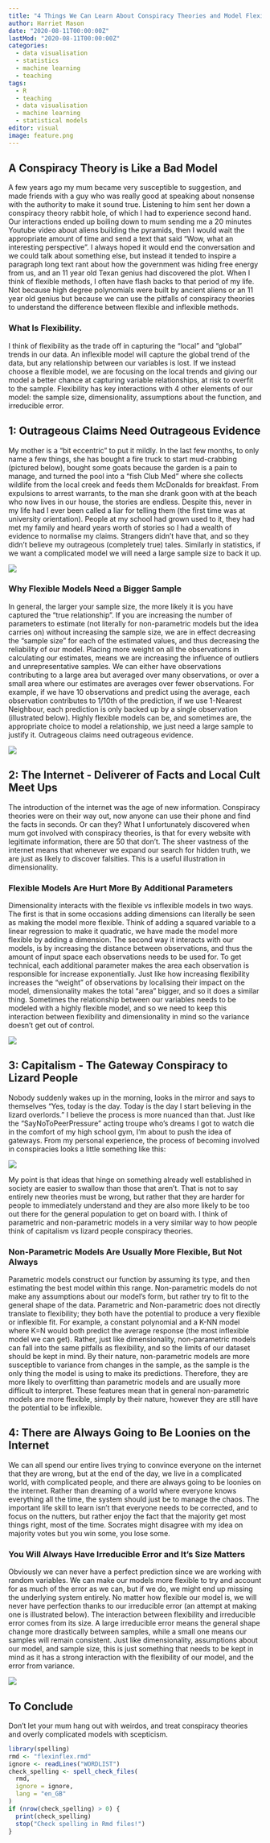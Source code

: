 ```yaml
---
title: "4 Things We Can Learn About Conspiracy Theories and Model Flexibility"
author: Harriet Mason
date: "2020-08-11T00:00:00Z"
lastMod: "2020-08-11T00:00:00Z"
categories:
  - data visualisation
  - statistics
  - machine learning
  - teaching
tags:
  - R
  - teaching
  - data visualisation
  - machine learning
  - statistical models
editor: visual
image: feature.png
---
```


## A Conspiracy Theory is Like a Bad Model

A few years ago my mum became very susceptible to suggestion, and made friends with a guy who was really good at speaking about nonsense with the authority to make it sound true. Listening to him sent her down a conspiracy theory rabbit hole, of which I had to experience second hand. Our interactions ended up boiling down to mum sending me a 20 minutes Youtube video about aliens building the pyramids, then I would wait the appropriate amount of time and send a text that said "Wow, what an interesting perspective". I always hoped it would end the conversation and we could talk about something else, but instead it tended to inspire a paragraph long text rant about how the government was hiding free energy from us, and an 11 year old Texan genius had discovered the plot. When I think of flexible methods, I often have flash backs to that period of my life. Not because high degree polynomials were built by ancient aliens or an 11 year old genius but because we can use the pitfalls of conspiracy theories to understand the difference between flexible and inflexible methods.

### What Is Flexibility.

I think of flexibility as the trade off in capturing the "local" and "global" trends in our data. An inflexible model will capture the global trend of the data, but any relationship between our variables is lost. If we instead choose a flexible model, we are focusing on the local trends and giving our model a better chance at capturing variable relationships, at risk to overfit to the sample. Flexibility has key interactions with 4 other elements of our model: the sample size, dimensionality, assumptions about the function, and irreducible error.

## 1: Outrageous Claims Need Outrageous Evidence

My mother is a "bit eccentric" to put it mildly. In the last few months, to only name a few things, she has bought a fire truck to start mud-crabbing (pictured below), bought some goats because the garden is a pain to manage, and turned the pool into a "fish Club Med" where she collects wildlife from the local creek and feeds them McDonalds for breakfast. From expulsions to arrest warrants, to the man she drank goon with at the beach who now lives in our house, the stories are endless. Despite this, never in my life had I ever been called a liar for telling them (the first time was at university orientation). People at my school had grown used to it, they had met my family and heard years worth of stories so I had a wealth of evidence to normalise my claims. Strangers didn't have that, and so they didn't believe my outrageous (completely true) tales. Similarly in statistics, if we want a complicated model we will need a large sample size to back it up.

<centre> ![](firetruck.jpeg) <centre>

### Why Flexible Models Need a Bigger Sample

In general, the larger your sample size, the more likely it is you have captured the "true relationship". If you are increasing the number of parameters to estimate (not literally for non-parametric models but the idea carries on) without increasing the sample size, we are in effect decreasing the "sample size" for each of the estimated values, and thus decreasing the reliability of our model. Placing more weight on all the observations in calculating our estimates, means we are increasing the influence of outliers and unrepresentative samples. We can either have observations contributing to a large area but averaged over many observations, or over a small area where our estimates are averages over fewer observations. For example, if we have 10 observations and predict using the average, each observation contributes to 1/10th of the prediction, if we use 1-Nearest Neighbour, each prediction is only backed up by a single observation (illustrated below). Highly flexible models can be, and sometimes are, the appropriate choice to model a relationship, we just need a large sample to justify it. Outrageous claims need outrageous evidence.

<centre> ![](draw2.png) <centre>

## 2: The Internet - Deliverer of Facts and Local Cult Meet Ups

The introduction of the internet was the age of new information. Conspiracy theories were on their way out, now anyone can use their phone and find the facts in seconds. Or can they? What I unfortunately discovered when mum got involved with conspiracy theories, is that for every website with legitimate information, there are 50 that don't. The sheer vastness of the internet means that whenever we expand our search for hidden truth, we are just as likely to discover falsities. This is a useful illustration in dimensionality.

### Flexible Models Are Hurt More By Additional Parameters

Dimensionality interacts with the flexible vs inflexible models in two ways. The first is that in some occasions adding dimensions can literally be seen as making the model more flexible. Think of adding a squared variable to a linear regression to make it quadratic, we have made the model more flexible by adding a dimension. The second way it interacts with our models, is by increasing the distance between observations, and thus the amount of input space each observations needs to be used for. To get technical, each additional parameter makes the area each observation is responsible for increase exponentially. Just like how increasing flexibility increases the "weight" of observations by localising their impact on the model, dimensionality makes the total "area" bigger, and so it does a similar thing. Sometimes the relationship between our variables needs to be modeled with a highly flexible model, and so we need to keep this interaction between flexibility and dimensionality in mind so the variance doesn't get out of control.

<centre> ![](draw3.png) <centre>

## 3: Capitalism - The Gateway Conspiracy to Lizard People

Nobody suddenly wakes up in the morning, looks in the mirror and says to themselves "Yes, today is the day. Today is the day I start believing in the lizard overlords." I believe the process is more nuanced than that. Just like the "SayNoToPeerPressure" acting troupe who's dreams I got to watch die in the comfort of my high school gym, I'm about to push the idea of gateways. From my personal experience, the process of becoming involved in conspiracies looks a little something like this:

<centre> ![](flowchart.png) <centre>

My point is that ideas that hinge on something already well established in society are easier to swallow than those that aren't. That is not to say entirely new theories must be wrong, but rather that they are harder for people to immediately understand and they are also more likely to be too out there for the general population to get on board with. I think of parametric and non-parametric models in a very similar way to how people think of capitalism vs lizard people conspiracy theories.

### Non-Parametric Models Are Usually More Flexible, But Not Always

Parametric models construct our function by assuming its type, and then estimating the best model within this range. Non-parametric models do not make any assumptions about our model's form, but rather try to fit to the general shape of the data. Parametric and Non-parametric does not directly translate to flexibility; they both have the potential to produce a very flexible or inflexible fit. For example, a constant polynomial and a K-NN model where K=N would both predict the average response (the most inflexible model we can get). Rather, just like dimensionality, non-parametric models can fall into the same pitfalls as flexibility, and so the limits of our dataset should be kept in mind. By their nature, non-parametric models are more susceptible to variance from changes in the sample, as the sample is the only thing the model is using to make its predictions. Therefore, they are more likely to overfitting than parametric models and are usually more difficult to interpret. These features mean that in general non-parametric models are more flexible, simply by their nature, however they are still have the potential to be inflexible.

## 4: There are Always Going to Be Loonies on the Internet

We can all spend our entire lives trying to convince everyone on the internet that they are wrong, but at the end of the day, we live in a complicated world, with complicated people, and there are always going to be loonies on the internet. Rather than dreaming of a world where everyone knows everything all the time, the system should just be to manage the chaos. The important life skill to learn isn't that everyone needs to be corrected, and to focus on the nutters, but rather enjoy the fact that the majority get most things right, most of the time. Socrates might disagree with my idea on majority votes but you win some, you lose some.

### You Will Always Have Irreducible Error and It's Size Matters

Obviously we can never have a perfect prediction since we are working with random variables. We can make our models more flexible to try and account for as much of the error as we can, but if we do, we might end up missing the underlying system entirely. No matter how flexible our model is, we will never have perfection thanks to our irreducible error (an attempt at making one is illustrated below). The interaction between flexibility and irreducible error comes from its size. A large irreducible error means the general shape change more drastically between samples, while a small one means our samples will remain consistent. Just like dimensionality, assumptions about our model, and sample size, this is just something that needs to be kept in mind as it has a strong interaction with the flexibility of our model, and the error from variance.

<centre> ![](draw1.png) <centre>

## To Conclude

Don't let your mum hang out with weirdos, and treat conspiracy theories and overly complicated models with scepticism.

```r
library(spelling)
rmd <- "flexinflex.rmd"
ignore <- readLines("WORDLIST")
check_spelling <- spell_check_files(
  rmd,
  ignore = ignore,
  lang = "en_GB"
)
if (nrow(check_spelling) > 0) {
  print(check_spelling)
  stop("Check spelling in Rmd files!")
}
```
